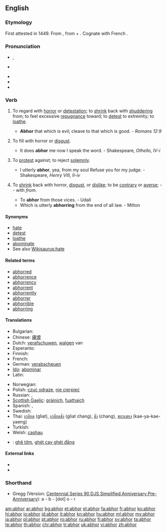 {{was wotd|2008|March|4}}
==English==
{{webster 1913}}

===Etymology===
First attested in 1449.  From {{etyl|la|en}} {{term|abhorreo|abhorreō|abhor|lang=la}}, from {{term|ab||from, away from|lang=la}} + {{term|horreo|horreō|stand aghast|lang=la}}.  Cognate with French {{term|abhorrer|lang=fr}}.

===Pronunciation===
* {{a|RP}} {{IPA|/əbˈhɔːr/}}, {{SAMPA|/@b"hO:r/}}
* {{a|US}} {{IPA|/əbˈhɔːr/|/æbˈhɔːr/}}
* {{audio|en-uk-abhor.ogg|Audio (UK)}}
* {{audio|en-us-abhor.ogg|Audio (US)}}
* {{rhymes|ɔːr}}

===Verb===
{{en-verb|abhor|r|ing}}

# {{transitive}} To regard with [[horror]] or [[detestation]]; to [[shrink]] back with [[shudder]]ing from; to feel excessive [[repugnance]] toward; to [[detest]] to extremity; to [[loathe]].
#* '''Abhor''' that which is evil; cleave to that which is good. - ''Romans 12:9''
# {{context|transitive|obsolete}} To fill with horror or [[disgust]].
#* It does '''abhor''' me now I speak the word. - Shakespeare, ''Othello, IV-i''
# {{context|transitive|canon law|obsolete}} To [[protest]] against; to reject [[solemnly]].
#* I utterly '''abhor''', yea, from my soul Refuse you for my judge. - Shakespeare, ''Henry VIII, II-iv''
# {{context|intransitive|obsolete}} To [[shrink]] back with horror, [[disgust]], or [[dislike]]; to be [[contrary]] or [[averse]]; -- with ''from''.
#* To '''abhor''' from those vices. - Udall
#* Which is utterly '''abhorring''' from the end of all law. - Milton

====Synonyms====
* [[hate]]
* [[detest]]
* [[loathe]]
* [[abominate]]
* See also [[Wikisaurus:hate]]

====Related terms====
* [[abhorred]]
* [[abhorrence]]
* [[abhorrency]]
* [[abhorrent]]
* [[abhorrently]]
* [[abhorrer]]
* [[abhorrible]]
* [[abhorring]]

====Translations====
{{trans-top|to regard with horror or detestation}}
* Bulgarian: {{t|bg|отвращавам се, гнуся се }}
* Chinese: [[痛恨]]
* Dutch: [[verafschuwen]], [[walgen]] van
* Esperanto: {{t+|eo|abomeni|xs=Esperanto}}
* Finnish: {{t-|fi|inhota}}
* French: {{t+|fr|détester}}
* German: [[verabscheuen]]
* [[Ido]]: [[abominar]]
* Latin: {{t-|la|abhorreo|alt=abhorreō}}
{{trans-mid}}
* Norwegian: {{t+|no|avsky}}
* Polish: [[czuć odrazę]], [[nie cierpieć]]
* Russian: {{t+|ru|ненавидеть}}, {{t|ru|питать}} {{t+|ru|отвращение}}
* [[Scottish Gaelic]]: [[gràinich]], [[fuathaich]]
* Spanish: {{t+|es|aborrecer}}, {{t-|es|detestar}}
* Swedish: {{t+|sv|avsky}}
* Thai: [[เกลียด]] (glìat), [[เกลียดชัง]] (glìat chang), [[ชัง]] (chang), [[ขยะแขยง]] (kae-ya-kae-yaeng)
* Turkish: {{t+|tr|nefret etmek}}
* Welsh: [[сashau]]
{{trans-bottom}}

{{checktrans-top}}
* {{ttbc|vi}}: [[ghê tởm]], [[ghét cay ghét đắng]]
{{trans-bottom}}

====External links====
* {{R:Webster 1913}}
* {{R:Century 1911}}

===Shorthand===

* Gregg (Version: [http://en.wikipedia.org/wiki/Gregg_Shorthand#Centennial_Gregg_Shorthand Centennial],[http://en.wikipedia.org/wiki/Gregg_Shorthand#Series_90_Gregg_Shorthand  Series 90],[http://en.wikipedia.org/wiki/Gregg_Shorthand#Diamond_Jubilee_Gregg_Shorthand  DJS],[http://en.wikipedia.org/wiki/Gregg_Shorthand#Simplified_Gregg_Shorthand Simplified],[http://en.wikipedia.org/wiki/Gregg_Shorthand#Anniversary_Gregg_Shorthand Anniversary],[http://en.wikipedia.org/wiki/Gregg_Shorthand#Pre_Anniversary_Gregg_Shorthand Pre-Anniversary]): a - b - [dot] o - r

[[am:abhor]]
[[ar:abhor]]
[[bg:abhor]]
[[et:abhor]]
[[el:abhor]]
[[fa:abhor]]
[[fr:abhor]]
[[ko:abhor]]
[[hi:abhor]]
[[io:abhor]]
[[id:abhor]]
[[it:abhor]]
[[kn:abhor]]
[[hu:abhor]]
[[ml:abhor]]
[[my:abhor]]
[[ja:abhor]]
[[pl:abhor]]
[[pt:abhor]]
[[ro:abhor]]
[[ru:abhor]]
[[fi:abhor]]
[[sv:abhor]]
[[ta:abhor]]
[[te:abhor]]
[[th:abhor]]
[[chr:abhor]]
[[tr:abhor]]
[[uk:abhor]]
[[vi:abhor]]
[[zh:abhor]]